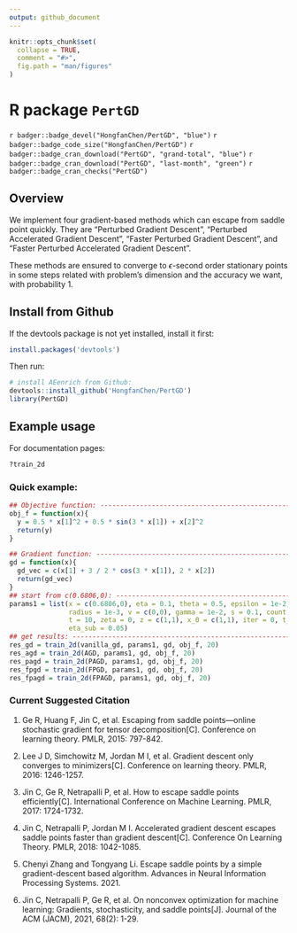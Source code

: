 ---
output: github_document
---

<!-- README.md is generated from README.Rmd. Please edit that file -->

```{r, echo = FALSE}
knitr::opts_chunk$set(
  collapse = TRUE,
  comment = "#>",
  fig.path = "man/figures"
)
```

# R package `PertGD`

`r badger::badge_devel("HongfanChen/PertGD", "blue")` 
`r badger::badge_code_size("HongfanChen/PertGD")` 
`r badger::badge_cran_download("PertGD", "grand-total", "blue")` 
`r badger::badge_cran_download("PertGD", "last-month", "green")`
`r badger::badge_cran_checks("PertGD")`

## Overview

We implement four gradient-based methods which can escape from saddle point quickly. They are "Perturbed Gradient Descent", "Perturbed Accelerated Gradient Descent", "Faster Perturbed Gradient Descent", and "Faster Perturbed Accelerated Gradient Descent". 

These methods are ensured to converge to $\epsilon$-second order stationary points in some steps related with problem's dimension and the accuracy we want, with probability $1$.

## Install from Github

If the devtools package is not yet installed, install it first:

```{r, eval=FALSE}
install.packages('devtools')
```

Then run: 

```{r, eval = FALSE}
# install AEenrich from Github:
devtools::install_github('HongfanChen/PertGD') 
library(PertGD)
```

## Example usage

For documentation pages:

```{r, eval = FALSE}
?train_2d
```

### Quick example: 

```{r, eval = FALSE}
## Objective function: --------------------------------------------------------
obj_f = function(x){
  y = 0.5 * x[1]^2 + 0.5 * sin(3 * x[1]) + x[2]^2
  return(y)
}

## Gradient function: ---------------------------------------------------------
gd = function(x){
  gd_vec = c(x[1] + 3 / 2 * cos(3 * x[1]), 2 * x[2])
  return(gd_vec)
}
## start from c(0.6806,0): ----------------------------------------------------
params1 = list(x = c(0.6806,0), eta = 0.1, theta = 0.5, epsilon = 1e-2,
               radius = 1e-3, v = c(0,0), gamma = 1e-2, s = 0.1, count = 0,
               t = 10, zeta = 0, z = c(1,1), x_0 = c(1,1), iter = 0, t_sub = 5,
               eta_sub = 0.05)
## get results: ---------------------------------------------------------------
res_gd = train_2d(vanilla_gd, params1, gd, obj_f, 20)
res_agd = train_2d(AGD, params1, gd, obj_f, 20)
res_pagd = train_2d(PAGD, params1, gd, obj_f, 20)
res_fpgd = train_2d(FPGD, params1, gd, obj_f, 20)
res_fpagd = train_2d(FPAGD, params1, gd, obj_f, 20)
```

### Current Suggested Citation

1. Ge R, Huang F, Jin C, et al. Escaping from saddle points—online stochastic gradient for tensor decomposition[C]. Conference on learning theory. PMLR, 2015: 797-842.

2. Lee J D, Simchowitz M, Jordan M I, et al. Gradient descent only converges to minimizers[C]. Conference on learning theory. PMLR, 2016: 1246-1257.

3. Jin C, Ge R, Netrapalli P, et al. How to escape saddle points efficiently[C]. International Conference on Machine Learning. PMLR, 2017: 1724-1732.

4. Jin C, Netrapalli P, Jordan M I. Accelerated gradient descent escapes saddle points faster than gradient descent[C]. Conference On Learning Theory. PMLR, 2018: 1042-1085.

5. Chenyi Zhang and Tongyang Li. Escape saddle points by a simple gradient-descent based algorithm. Advances in Neural Information Processing Systems. 2021.

6. Jin C, Netrapalli P, Ge R, et al. On nonconvex optimization for machine learning: Gradients, stochasticity, and saddle points[J]. Journal of the ACM (JACM), 2021, 68(2): 1-29.
